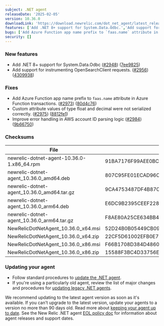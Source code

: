 ```yaml
---
subject: .NET agent
releaseDate: '2025-02-05'
version: 10.36.0
downloadLink: 'https://download.newrelic.com/dot_net_agent/latest_release'
features: ['Add .NET 8+ support for System.Data.Odbc.','Add support for instrumenting OpenSearchClient requests.']
bugs: ['Add Azure Function app name prefix to `faas.name` attribute in Azure Function transactions.','Custom attribute values of type float and decimal were not serialized correctly.','Improve error handling in AWS account ID parsing logic.']
security: []
---
```


### New features

* Add .NET 8+ support for System.Data.Odbc ([#2948](https://github.com/newrelic/newrelic-dotnet-agent/issues/2948)) ([7ee9825](https://github.com/newrelic/newrelic-dotnet-agent/commit/7ee9825b21fbd442c066ccfe9040a0bd129840dd))
* Add support for instrumenting OpenSearchClient requests. ([#2956](https://github.com/newrelic/newrelic-dotnet-agent/issues/2956)) ([4309938](https://github.com/newrelic/newrelic-dotnet-agent/commit/4309938c5d0593029398d7658a37b5ebe78c283c))

### Fixes

* Add Azure Function app name prefix to `faas.name` attribute in Azure Function transactions. ([#2973](https://github.com/newrelic/newrelic-dotnet-agent/issues/2973)) ([80d4c76](https://github.com/newrelic/newrelic-dotnet-agent/commit/80d4c7619cbe8876b0ceacbf561b55b458a1189b))
* Custom attribute values of type float and decimal were not serialized correctly. ([#2975](https://github.com/newrelic/newrelic-dotnet-agent/issues/2975)) ([8812fe1](https://github.com/newrelic/newrelic-dotnet-agent/commit/8812fe1127270937fa869370443afff7aeb862e3))
* Improve error handling in AWS account ID parsing logic ([#2984](https://github.com/newrelic/newrelic-dotnet-agent/issues/2984)) ([9b66750](https://github.com/newrelic/newrelic-dotnet-agent/commit/9b66750e3343bccd10f269701d257b056eb660cc))

### Checksums
| File | SHA - 256  Hash |
| ---| ---|
| newrelic-dotnet-agent-10.36.0-1.x86_64.rpm | 91BA7176F99AEE0BC3817F00371A13481356F63E000E57141FBEE2A7BAAFB68B |
| newrelic-dotnet-agent_10.36.0_amd64.deb | 807C95FE01ECAD96C7120D2264DBADFF9FBD4BA761B574BEE08D8CC0268A69E4 |
| newrelic-dotnet-agent_10.36.0_amd64.tar.gz | 9CA4753487DF4B87C99C5A64D9CF772BFF100EABD90F964682FDD4ECB4D87CD8 |
| newrelic-dotnet-agent_10.36.0_arm64.deb | E6DC9B2395CEEF228A53960321A9B41E056CA967805610E414973A4B6E3A30C9 |
| newrelic-dotnet-agent_10.36.0_arm64.tar.gz | F8AE80A25CE634BB4307D0035ABDC3DB8D5B11835C4BE3E353AF62F694409884 |
| NewRelicDotNetAgent_10.36.0_x64.msi | 52D24B0B05449CB09BF01DD659FCD4A50F5C10BF243BD248B16935A9660B8BB7 |
| NewRelicDotNetAgent_10.36.0_x64.zip | 22CF5D61002EFB0E7DD04B1E03F09ED0B2143CAF8D01C95D9C02EF21025EA5AF |
| NewRelicDotNetAgent_10.36.0_x86.msi | F66B1708D384D48603205768CA7AECACD700673CA86F361D9C7D0370944FDFEA |
| NewRelicDotNetAgent_10.36.0_x86.zip | 15588F3BC4D33756E117BC8680B3B8AAE02757751443ADBDA88EF0E75ABD09A1 |


### Updating your agent

* Follow standard procedures to [update the .NET agent](/docs/agents/net-agent/installation-configuration/update-net-agent).
* If you're using a particularly old agent, review the list of major changes and procedures for [updating legacy .NET agents](/docs/apm/agents/net-agent/installation/update-net-agent/#updating_older_net).

We recommend updating to the latest agent version as soon as it's available. If you can't upgrade to the latest version, update your agents to a version no more than 90 days old. Read more about [keeping your agent up to date](/docs/new-relic-solutions/new-relic-one/install-configure/update-new-relic-agent).
See the New Relic .NET agent [EOL policy doc](/docs/apm/agents/net-agent/getting-started/net-agent-eol-policy) for information about agent releases and support dates.


